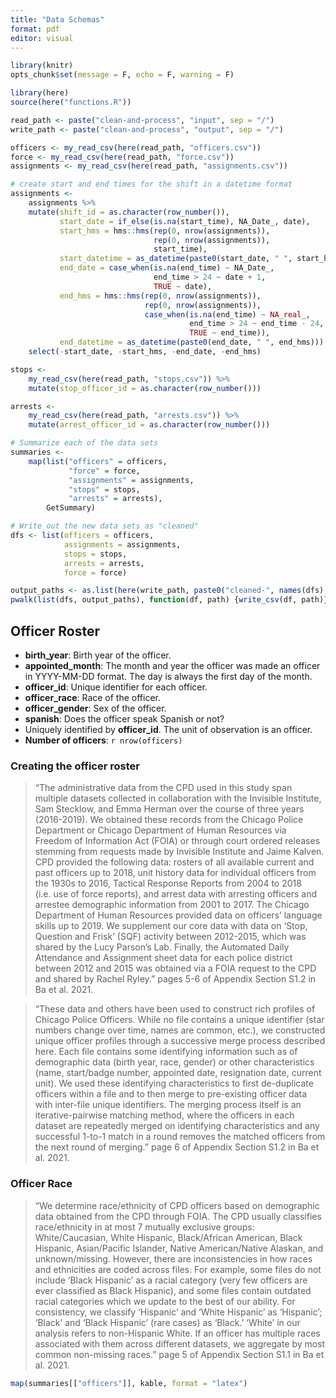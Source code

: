 ```yaml
---
title: "Data Schemas"
format: pdf
editor: visual
---
```


```r
library(knitr)
opts_chunk$set(message = F, echo = F, warning = F)

library(here)
source(here("functions.R"))
```

```r
read_path <- paste("clean-and-process", "input", sep = "/")
write_path <- paste("clean-and-process", "output", sep = "/")

officers <- my_read_csv(here(read_path, "officers.csv"))
force <- my_read_csv(here(read_path, "force.csv"))
assignments <- my_read_csv(here(read_path, "assignments.csv"))

# create start and end times for the shift in a datetime format
assignments <-
    assignments %>%
    mutate(shift_id = as.character(row_number()),
           start_date = if_else(is.na(start_time), NA_Date_, date),
           start_hms = hms::hms(rep(0, nrow(assignments)),
                                rep(0, nrow(assignments)),
                                start_time),
           start_datetime = as_datetime(paste0(start_date, " ", start_hms)),
           end_date = case_when(is.na(end_time) ~ NA_Date_,
                                end_time > 24 ~ date + 1,
                                TRUE ~ date),
           end_hms = hms::hms(rep(0, nrow(assignments)),
                              rep(0, nrow(assignments)),
                              case_when(is.na(end_time) ~ NA_real_,
                                        end_time > 24 ~ end_time - 24,
                                        TRUE ~ end_time)),
           end_datetime = as_datetime(paste0(end_date, " ", end_hms))) %>%
    select(-start_date, -start_hms, -end_date, -end_hms)

stops <-
    my_read_csv(here(read_path, "stops.csv")) %>%
    mutate(stop_officer_id = as.character(row_number()))

arrests <-
    my_read_csv(here(read_path, "arrests.csv")) %>%
    mutate(arrest_officer_id = as.character(row_number()))

# Summarize each of the data sets
summaries <-
    map(list("officers" = officers,
             "force" = force,
             "assignments" = assignments,
             "stops" = stops,
             "arrests" = arrests),
        GetSummary)

# Write out the new data sets as "cleaned"
dfs <- list(officers = officers,
            assignments = assignments,
            stops = stops,
            arrests = arrests,
            force = force)

output_paths <- as.list(here(write_path, paste0("cleaned-", names(dfs), ".csv")))
pwalk(list(dfs, output_paths), function(df, path) {write_csv(df, path)})
```

## Officer Roster

-   **birth_year**: Birth year of the officer.
-   **appointed_month**: The month and year the officer was made an officer in YYYY-MM-DD format. The day is always the first day of the month.
-   **officer_id**: Unique identifier for each officer.
-   **officer_race**: Race of the officer.
-   **officer_gender**: Sex of the officer.
-   **spanish**: Does the officer speak Spanish or not?
-   Uniquely identified by **officer_id**. The unit of observation is an officer.
-   **Number of officers**: `r nrow(officers)`

### Creating the officer roster

> "The administrative data from the CPD used in this study span multiple datasets collected in collaboration with the Invisible Institute, Sam Stecklow, and Emma Herman over the course of three years (2016-2019). We obtained these records from the Chicago Police Department or Chicago Department of Human Resources via Freedom of Information Act (FOIA) or through court ordered releases stemming from requests made by Invisible Institute and Jaime Kalven. CPD provided the following data: rosters of all available current and past officers up to 2018, unit history data for individual officers from the 1930s to 2016, Tactical Response Reports from 2004 to 2018 (i.e. use of force reports), and arrest data with arresting officers and arrestee demographic information from 2001 to 2017. The Chicago Department of Human Resources provided data on officers' language skills up to 2019. We supplement our core data with data on 'Stop, Question and Frisk' (SQF) activity between 2012-2015, which was shared by the Lucy Parson's Lab. Finally, the Automated Daily Attendance and Assignment sheet data for each police district between 2012 and 2015 was obtained via a FOIA request to the CPD and shared by Rachel Ryley." pages 5-6 of Appendix Section S1.2 in Ba et al. 2021.

> "These data and others have been used to construct rich profiles of Chicago Police Officers. While no file contains a unique identifier (star numbers change over time, names are common, etc.), we constructed unique officer profiles through a successive merge process described here. Each file contains some identifying information such as of demographic data (birth year, race, gender) or other characteristics (name, start/badge number, appointed date, resignation date, current unit). We used these identifying characteristics to first de-duplicate officers within a file and to then merge to pre-existing officer data with inter-file unique identifiers. The merging process itself is an iterative-pairwise matching method, where the officers in each dataset are repeatedly merged on identifying characteristics and any successful 1-to-1 match in a round removes the matched officers from the next round of merging." page 6 of Appendix Section S1.2 in Ba et al. 2021.

### Officer Race

> "We determine race/ethnicity of CPD officers based on demographic data obtained from the CPD through FOIA. The CPD usually classifies race/ethnicity in at most 7 mutually exclusive groups: White/Caucasian, White Hispanic, Black/African American, Black Hispanic, Asian/Pacific Islander, Native American/Native Alaskan, and unknown/missing. However, there are inconsistencies in how races and ethnicities are coded across files. For example, some files do not include 'Black Hispanic' as a racial category (very few officers are ever classified as Black Hispanic), and some files contain outdated racial categories which we update to the best of our ability. For consistency, we classify 'Hispanic' and 'White Hispanic' as 'Hispanic'; 'Black' and 'Black Hispanic' (rare cases) as 'Black.' 'White' in our analysis refers to non-Hispanic White. If an officer has multiple races associated with them across different datasets, we aggregate by most common non-missing races." page 5 of Appendix Section S1.1 in Ba et al. 2021.

```r
map(summaries[["officers"]], kable, format = "latex")
```
